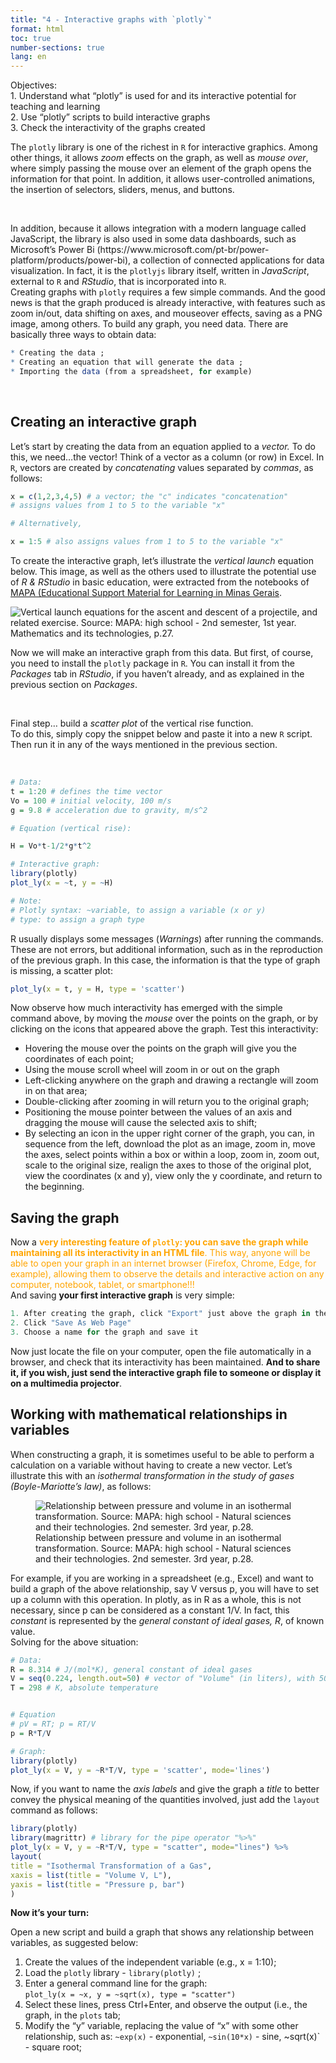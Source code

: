 ```yaml
---
title: "4 - Interactive graphs with `plotly`"
format: html
toc: true
number-sections: true
lang: en
---
```


<div class = "reminder-objetivos">
Objectives:\
1. Understand what "plotly" is used for and its interactive potential for teaching and learning\
2. Use "plotly" scripts to build interactive graphs\
3. Check the interactivity of the graphs created\
</div>



| The `plotly` library is one of the richest in `R` for interactive graphics. Among other things, it allows *zoom* effects on the graph, as well as *mouse over*, where simply passing the mouse over an element of the graph opens the information for that point. In addition, it allows user-controlled animations, the insertion of selectors, sliders, menus, and buttons.
\

| In addition, because it allows integration with a modern language called JavaScript, the library is also used in some data dashboards, such as Microsoft's Power Bi (https://www.microsoft.com/pt-br/power-platform/products/power-bi), a collection of connected applications for data visualization. In fact, it is the `plotlyjs` library itself, written in *JavaScript*, external to `R` and *RStudio*, that is incorporated into `R`.


| Creating graphs with `plotly` requires a few simple commands. And the good news is that the graph produced is already interactive, with features such as zoom in/out, data shifting on axes, and mouseover effects, saving as a PNG image, among others. To build any graph, you need data. There are basically three ways to obtain data:

```r
* Creating the data ;
* Creating an equation that will generate the data ;
* Importing the data (from a spreadsheet, for example)
```

\


## Creating an interactive graph

| Let's start by creating the data from an equation applied to a *vector.* To do this, we need...the vector! Think of a vector as a column (or row) in Excel. In `R`, vectors are created by *concatenating* values separated by *commas*, as follows:

```r
x = c(1,2,3,4,5) # a vector; the "c" indicates "concatenation"
# assigns values from 1 to 5 to the variable "x"

# Alternatively,

x = 1:5 # also assigns values from 1 to 5 to the variable "x"
```

| To create the interactive graph, let's illustrate the *vertical launch* equation below. This image, as well as the others used to illustrate the potential use of *R & RStudio* in basic education, were extracted from the notebooks of [MAPA (Educational Support Material for Learning in Minas Gerais](https://seliga.educacao.mg.gov.br/cadernos-mapa-2025).


![Vertical launch equations for the ascent and descent of a projectile, and related exercise. Source: MAPA: high school - 2nd semester, 1st year. Mathematics and its technologies, p.27.](lancamentoVert_mapa.png)
\



| Now we will make an interactive graph from this data. But first, of course, you need to install the `plotly` package in `R`. You can install it from the *Packages* tab in *RStudio*, if you haven't already, and as explained in the previous section on *Packages*.
\


| Final step... build a *scatter plot* of the vertical rise function. 


| To do this, simply copy the snippet below and paste it into a new `R` script. Then run it in any of the ways mentioned in the previous section.
\

```r
# Data:
t = 1:20 # defines the time vector
Vo = 100 # initial velocity, 100 m/s
g = 9.8 # acceleration due to gravity, m/s^2

# Equation (vertical rise):

H = Vo*t-1/2*g*t^2

# Interactive graph:
library(plotly)
plot_ly(x = ~t, y = ~H)

# Note:
# Plotly syntax: ~variable, to assign a variable (x or y)
# type: to assign a graph type
```


| R usually displays some messages (*Warnings*) after running the commands. These are not errors, but additional information, such as in the reproduction of the previous graph. In this case, the information is that the type of graph is missing, a scatter plot:


```r
plot_ly(x = t, y = H, type = 'scatter')
```



| Now observe how much interactivity has emerged with the simple command above, by moving the *mouse* over the points on the graph, or by clicking on the icons that appeared above the graph. Test this interactivity:

* Hovering the mouse over the points on the graph will give you the coordinates of each point;
* Using the mouse scroll wheel will zoom in or out on the graph
* Left-clicking anywhere on the graph and drawing a rectangle will zoom in on that area;
* Double-clicking after zooming in will return you to the original graph;
* Positioning the mouse pointer between the values of an axis and dragging the mouse will cause the selected axis to shift;
* By selecting an icon in the upper right corner of the graph, you can, in sequence from the left, download the plot as an image, zoom in, move the axes, select points within a box or within a loop, zoom in, zoom out, scale to the original size, realign the axes to those of the original plot, view the coordinates (x and y), view only the y coordinate, and return to the beginning.


## Saving the graph

| Now a <span style="color:orange;">**very interesting feature of `plotly`: you can save the graph while maintaining all its interactivity in an HTML file**. This way, anyone will be able to open your graph in an internet browser (Firefox, Chrome, Edge, for example), allowing them to observe the details and interactive action on any computer, notebook, tablet, or smartphone!!!


| And saving **your first interactive graph** is very simple:

```r

1. After creating the graph, click "Export" just above the graph in the `Plots` tab;
2. Click "Save As Web Page"
3. Choose a name for the graph and save it
```


| Now just locate the file on your computer, open the file automatically in a browser, and check that its interactivity has been maintained. **And to share it, if you wish, just send the interactive graph file to someone or display it on a multimedia projector**.

## Working with mathematical relationships in variables

| When constructing a graph, it is sometimes useful to be able to perform a calculation on a variable without having to create a new vector. Let's illustrate this with an *isothermal transformation in the study of gases (Boyle-Mariotte's law)*, as follows:


![Relationship between pressure and volume in an isothermal transformation. Source: MAPA: high school - Natural sciences and their technologies. 2nd semester. 3rd year, p.28.](gases_mapa.png)


| For example, if you are working in a spreadsheet (e.g., Excel) and want to build a graph of the above relationship, say V versus p, you will have to set up a column with this operation. In plotly, as in R as a whole, this is not necessary, since p can be considered as a constant 1/V. In fact, this *constant* is represented by the *general constant of ideal gases, R*, of known value.


| Solving for the above situation:

```r
# Data:
R = 8.314 # J/(mol*K), general constant of ideal gases
V = seq(0.224, length.out=50) # vector of "Volume" (in liters), with 50 points
T = 298 # K, absolute temperature


# Equation
# pV = RT; p = RT/V
p = R*T/V

# Graph:
library(plotly)
plot_ly(x = V, y = ~R*T/V, type = 'scatter', mode='lines')
```


| Now, if you want to name the *axis labels* and give the graph a *title* to better convey the physical meaning of the quantities involved, just add the `layout` command as follows:

```r
library(plotly)
library(magrittr) # library for the pipe operator "%>%"
plot_ly(x = V, y = ~R*T/V, type = "scatter", mode="lines") %>%
layout(
title = "Isothermal Transformation of a Gas",
xaxis = list(title = "Volume V, L"),
yaxis = list(title = "Pressure p, bar")
)
```



<div class="reminder-markdown">

**Now it's your turn:**

Open a new script and build a graph that shows any relationship between variables, as suggested below:

1. Create the values of the independent variable (e.g., x = 1:10); \
2. Load the `plotly` library - `library(plotly)` ; \
3. Enter a general command line for the graph: \
`plot_ly(x = ~x, y = ~sqrt(x), type = "scatter") ` \
4. Select these lines, press Ctrl+Enter, and observe the output (i.e., the graph, in the `plots` tab; \
5. Modify the "y" variable, replacing the value of "x" with some other relationship, such as: `~exp(x)` - exponential, `~sin(10*x)` - sine, ~sqrt(x)` - square root; \

</div>
\
